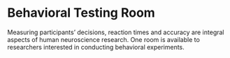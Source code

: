 # **Behavioral Testing Room**

Measuring participants’ decisions, reaction times and accuracy are integral aspects of human neuroscience research. One room is available to researchers interested in conducting behavioral experiments.
